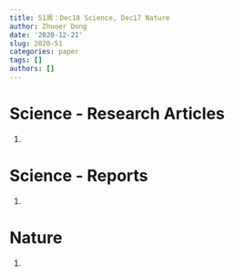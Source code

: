 ```yaml
---
title: 51周：Dec18 Science, Dec17 Nature
author: Zhuoer Dong
date: '2020-12-21'
slug: 2020-51
categories: paper
tags: []
authors: []
---
```

   


# Science - Research Articles

1. 


# Science - Reports

1. 


# Nature

01. 
